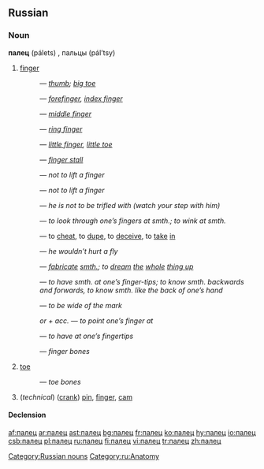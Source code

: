 ==Russian==

===Noun===
'''палец''' (pálets) {{m}}, пальцы (pál’tsy) {{p}}

# [[finger]]
#:{{RUchar|[[большой палец|большо́й па́лец]]}} — ''[[thumb]]; [[big toe]]'' 
#:{{RUchar|[[указательный палец|указа́тельный па́лец]]}} — ''[[forefinger]], [[index finger]]'' 
#:{{RUchar|[[средний палец|сре́дний па́лец]]}} — ''[[middle finger]]'' 
#:{{RUchar|[[безымянный палец|безымя́нный па́лец]]}} — ''[[ring finger]]''
#:{{RUchar|[[мизинец|мизи́нец]]}} — ''[[little finger]], [[little toe]]''
#:{{RUchar|[[предохранительный|предохрани́тельный]] ([[резиновый|рези́новый]]) па́лец}} — ''[[finger stall]]''
#:{{RUchar|па́лец [[о#Russian|о]] па́лец [[не#Russian|не]] [[ударить|уда́рить]]}} — ''not to lift a finger''
#:{{RUchar|па́льцем [[не#Russian|не]] [[шевелить|шевельну́ть]]}} — ''not to lift a finger''
#:{{RUchar|[[он|ему́]] па́льца [[в#Russian|в]] [[рот]] [[не#Russian|не]] [[класть|клади́]]}} — ''he is not to be trifled with (watch your step with him)''
#:{{RUchar|[[смотреть|смотре́ть]] [[сквозь]] па́льцы [[на]] [[что-либо]]}} — ''to look through one’s fingers at smth.; to wink at smth.''
#:{{RUchar|[[обвести|обвести́]] [[вокруг|вокру́г]] па́льца}} — to [[cheat]], to [[dupe]], to [[deceive]], to [[take]] [[in]]
#:{{RUchar|[[он]] па́льцем [[никто|никого́]] [[не#Russian|не]] [[трогать|тро́нет]]}} — ''he wouldn’t hurt a fly''
#:{{RUchar|[[высосать|вы́сосать]] [[из]] па́льца [[что-либо]]}} — ''[[fabricate]] [[smth.]]; to [[dream]] [[the]] [[whole]] [[thing up]]''
#:{{RUchar|[[знать]] [[что-либо]] [[как]] [[свой|свои́]] [[пять]] па́льцев}} — ''to have smth. at one’s finger-tips; to know smth. backwards and forwards, to know smth. like the back of one’s hand''
#:{{RUchar|[[попасть|попа́сть]] па́льцем [[в#Russian|в]] [[небо|не́бо]]}} — ''to be wide of the mark''
#:{{RUchar|[[показывать|пока́зывать]]}} ''or'' {{RUchar|[[указывать|ука́зывать]] па́льцем [[на]]}} ''+ acc.'' — ''to point one’s finger at''
#:{{RUchar|[[знать]] [[как]] [[свой|свои́]] [[пять]] па́льцев}} — ''to have at one’s fingertips''
#:{{RUchar|[[кость|ко́сти]] па́льцев}} — ''finger bones''
# [[toe]]
#:{{RUchar|[[кость|ко́сти]] па́льцев [[нога|ног]]}} — ''toe bones''
#(''technical'') ([[crank]]) [[pin]], [[finger]], [[cam]]

====Declension====
{{ru-noun1|па́лец|па́льцы|па́льца|па́льцев|па́льцу|па́льцам|па́лец|па́льцы|па́льцем|па́льцами|о па́льце|о па́льцах}}

[[Category:Russian nouns]]
[[Category:ru:Anatomy]]

[[af:палец]]
[[ar:палец]]
[[ast:палец]]
[[bg:палец]]
[[fr:палец]]
[[ko:палец]]
[[hy:палец]]
[[io:палец]]
[[csb:палец]]
[[pl:палец]]
[[ru:палец]]
[[fi:палец]]
[[vi:палец]]
[[tr:палец]]
[[zh:палец]]